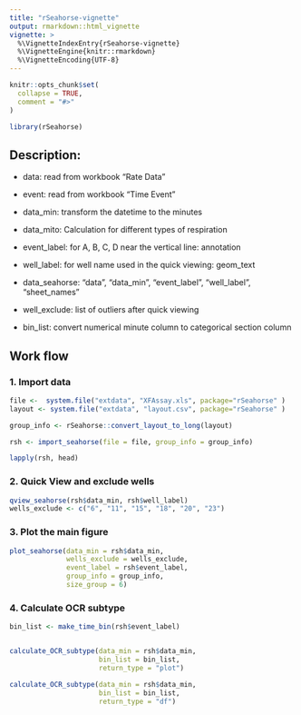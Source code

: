 ```yaml
---
title: "rSeahorse-vignette"
output: rmarkdown::html_vignette
vignette: >
  %\VignetteIndexEntry{rSeahorse-vignette}
  %\VignetteEngine{knitr::rmarkdown}
  %\VignetteEncoding{UTF-8}
---
```


```r
knitr::opts_chunk$set(
  collapse = TRUE,
  comment = "#>"
)
```

```r
library(rSeahorse)
```

## Description:
 
  - data: read from workbook "Rate Data"
  - event: read from workbook "Time Event"
  - data_min: transform the datetime to the minutes
  - data_mito: Calculation for different types of respiration
  - event_label: for A, B, C, D near the vertical line: annotation
  - well_label: for well name used in the quick viewing: geom_text
  
  - data_seahorse: 
      "data", "data_min", "event_label", "well_label",  "sheet_names"
  
  - well_exclude: list of outliers after quick viewing
  - bin_list: convert numerical minute column to categorical section column 
  
## Work flow

###  1. Import data
```r
file <-  system.file("extdata", "XFAssay.xls", package="rSeahorse" ) 
layout <- system.file("extdata", "layout.csv", package="rSeahorse" ) 

group_info <- rSeahorse::convert_layout_to_long(layout)

rsh <- import_seahorse(file = file, group_info = group_info)

lapply(rsh, head)


```

  
### 2. Quick View and exclude wells
```r

qview_seahorse(rsh$data_min, rsh$well_label)
wells_exclude <- c("6", "11", "15", "18", "20", "23")

```

### 3. Plot the main figure
```r

plot_seahorse(data_min = rsh$data_min,
              wells_exclude = wells_exclude,
              event_label = rsh$event_label,
              group_info = group_info,
              size_group = 6)

```
### 4. Calculate OCR subtype
```r
bin_list <- make_time_bin(rsh$event_label)


calculate_OCR_subtype(data_min = rsh$data_min,
                      bin_list = bin_list, 
                      return_type = "plot")

calculate_OCR_subtype(data_min = rsh$data_min,
                      bin_list = bin_list, 
                      return_type = "df")




```




```r




```

